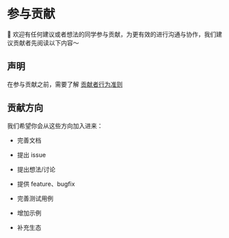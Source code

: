 # 参与贡献

👋 欢迎有任何建议或者想法的同学参与贡献，为更有效的进行沟通与协作，我们建议贡献者先阅读以下内容～

## 声明

在参与贡献之前，需要了解 [贡献者行为准则](/community-guides/code-of-conduct)

## 贡献方向

我们希望你会从这些方向加入进来：

- 完善文档

- 提出 issue

- 提出想法/讨论

- 提供 feature、bugfix

- 完善测试用例

- 增加示例

- 补充生态
